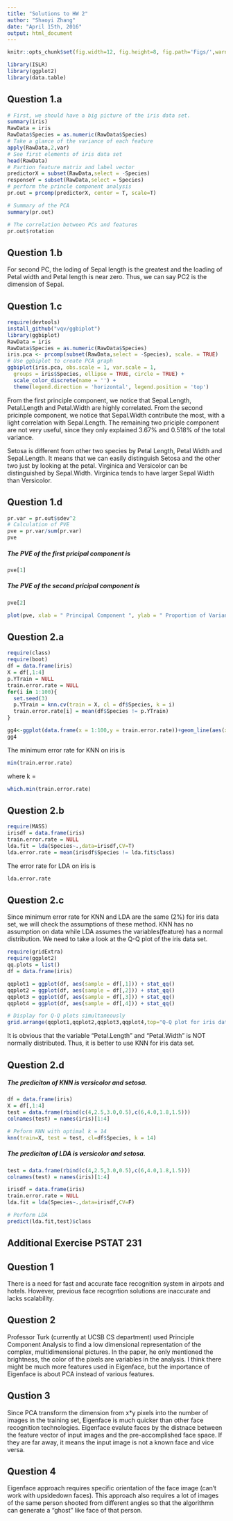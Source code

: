 ```yaml
---
title: "Solutions to HW 2"
author: "Shaoyi Zhang"
date: "April 15th, 2016"
output: html_document
---
```


```r
knitr::opts_chunk$set(fig.width=12, fig.height=8, fig.path='Figs/',warning=FALSE)
```
```r
library(ISLR)
library(ggplot2)
library(data.table)
```

## Question 1.a
```r
# First, we should have a big picture of the iris data set.
summary(iris)
RawData = iris
RawData$Species = as.numeric(RawData$Species)
# Take a glance of the variance of each feature
apply(RawData,2,var)
# See first elements of iris data set
head(RawData)
# Partion feature matrix and label vector
predictorX = subset(RawData,select = -Species)
responseY = subset(RawData,select = Species)
# perform the princle component analysis
pr.out = prcomp(predictorX, center = T, scale=T)

```

```r
# Summary of the PCA
summary(pr.out)
```

```r
# The correlation between PCs and features
pr.out$rotation
```

## Question 1.b

For second PC, the loding of Sepal length is the greatest and the loading of Petal width and Petal length is near zero. Thus, we can say PC2 is the dimension of Sepal.

## Question 1.c
```r
require(devtools)
install_github("vqv/ggbiplot")
library(ggbiplot)
RawData = iris
RawData$Species = as.numeric(RawData$Species)
iris.pca <- prcomp(subset(RawData,select = -Species), scale. = TRUE)
# Use ggbiplot to create PCA graph
ggbiplot(iris.pca, obs.scale = 1, var.scale = 1,
  groups = iris$Species, ellipse = TRUE, circle = TRUE) +
  scale_color_discrete(name = '') +
  theme(legend.direction = 'horizontal', legend.position = 'top')
```

From the first principle component, we notice that Sepal.Length, Petal.Length and Petal.Width are highly correlated. From the second pricinple component, we notice that Sepal.Width contribute the most, with a light correlation with Sepal.Length. The remaining two priciple component are not very useful, since they only explained 3.67% and 0.518% of the total variance.

Setosa is different from other two species by Petal Length, Petal Width and Sepal.Length. It means that we can easily distinguish Setosa and the other two just by looking at the petal. Virginica and Versicolor can be distinguished by Sepal.Width. Virginica tends to have larger Sepal Width than Versicolor.

## Question 1.d
```r
pr.var = pr.out$sdev^2
# Calculation of PVE
pve = pr.var/sum(pr.var)
pve
```

##### The PVE of the first pricipal component is 

```r
pve[1]
```

##### The PVE of the second pricipal component is
```r
pve[2]
```

```r
plot(pve, xlab = " Principal Component ", ylab = " Proportion of Variance Explained ", ylim = c(0,1),type = 'b')
```


## Question 2.a
```r
require(class)
require(boot)
df = data.frame(iris)
X = df[,1:4]
p.YTrain = NULL
train.error.rate = NULL
for(i in 1:100){
  set.seed(3)
  p.YTrain = knn.cv(train = X, cl = df$Species, k = i)
  train.error.rate[i] = mean(df$Species != p.YTrain)
}

gg4<-ggplot(data.frame(x = 1:100,y = train.error.rate))+geom_line(aes(x=x,y=y), color="Red")+xlab("k")+ylab("Error rates")+ggtitle("Train Error Rate (Red)")+geom_vline(xintercept = which.min(train.error.rate),lty = "dashed")+geom_hline(yintercept = train.error.rate[which.min(train.error.rate)],lty="dashed")
gg4
```

The minimum error rate for KNN on iris is 
```r
min(train.error.rate)
```
where k = 
```r
which.min(train.error.rate)
```

## Question 2.b
```r
require(MASS)
irisdf = data.frame(iris)
train.error.rate = NULL
lda.fit = lda(Species~.,data=irisdf,CV=T)
lda.error.rate = mean(irisdf$Species != lda.fit$class)
```

The error rate for LDA on iris is
```r
lda.error.rate
```

## Question 2.c

Since minimum error rate for KNN and LDA are the same (2%) for iris data set, we will check the assumptions of these method. KNN has no assumption on data while LDA assumes the variables(feature) has a normal distribution. We need to take a look at the Q-Q plot of the iris data set.

```r
require(gridExtra)
require(ggplot2)
qq.plots = list()
df = data.frame(iris)

qqplot1 = ggplot(df, aes(sample = df[,1])) + stat_qq()
qqplot2 = ggplot(df, aes(sample = df[,2])) + stat_qq()
qqplot3 = ggplot(df, aes(sample = df[,3])) + stat_qq()
qqplot4 = ggplot(df, aes(sample = df[,4])) + stat_qq()

# Display for Q-Q plots simultaneously
grid.arrange(qqplot1,qqplot2,qqplot3,qqplot4,top="Q-Q plot for iris data set")
```

It is obvious that the variable "Petal.Length" and "Petal.Width" is NOT normally distributed. Thus, it is better to use KNN for iris data set.

## Question 2.d

##### The prediciton of KNN is versicolor and setosa.

```r
df = data.frame(iris)
X = df[,1:4]
test = data.frame(rbind(c(4,2.5,3.0,0.5),c(6,4.0,1.8,1.5)))
colnames(test) = names(iris)[1:4]

# Peform KNN with optimal k = 14
knn(train=X, test = test, cl=df$Species, k = 14)
```


##### The prediciton of LDA is versicolor and setosa.

```r
test = data.frame(rbind(c(4,2.5,3.0,0.5),c(6,4.0,1.8,1.5)))
colnames(test) = names(iris)[1:4]

irisdf = data.frame(iris)
train.error.rate = NULL
lda.fit = lda(Species~.,data=irisdf,CV=F)

# Perform LDA
predict(lda.fit,test)$class
```



## Additional Exercise PSTAT 231

## Question 1

There is a need for fast and accurate face recognition system in airpots and hotels. However, previous face recogntion solutions are inaccurate and lacks scalability.

## Question 2

Professor Turk (currently at UCSB CS department) used Principle Component Analysis to find a low dimensional representation of the complex, multidimensional pictures. In the paper, he only mentioned the brightness, the color of the pixels are variables in the analysis. I think there might be much more features used in Eigenface, but the importance of Eigenface is about PCA instead of various features.

## Qustion 3

Since PCA transform the dimension from x*y pixels into the number of images in the training set, Eigenface is much quicker than other face recognition technologies. Eigenface evalute faces by the distnace between the feature vector of input images and the pre-accomplished face space. If they are far away, it means the input image is not a known face and vice versa.

## Question 4

Eigenface approach requires specific orientation of the face image (can't work with upsidedown faces). This approach also requires a lot of images of the same person shooted from different angles so that the algorithmn can generate a "ghost" like face of that person.